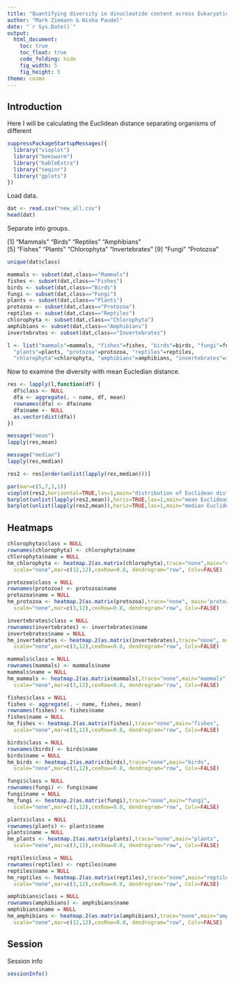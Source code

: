 ```yaml
---
title: "Quantifying diversity in dinucleotide content across Eukaryotic kingdoms"
author: "Mark Ziemann & Nisha Paudel"
date: "`r Sys.Date()`"
output:
  html_document:
    toc: true
    toc_float: true
    code_folding: hide
    fig_width: 5
    fig_height: 5
theme: cosmo
---
```



## Introduction

Here I will be calculating the Euclidean distance separating organisms of different


```r

suppressPackageStartupMessages({
  library("vioplot")
  library("beeswarm")
  library("kableExtra")
  library("seqinr")
  library("gplots")
})

```

Load data.

```r

dat <- read.csv("new_all.csv")
head(dat)

```

Separate into groups.

 [1] "Mammals"       "Birds"         "Reptiles"      "Amphibians"   
 [5] "Fishes"        "Plants"        "Chlorophyta"   "Invertebrates"
 [9] "Fungi"         "Protozoa"   

```r

unique(dat$class)

mammals <- subset(dat,class=="Mammals")
fishes <- subset(dat,class=="Fishes")
birds <- subset(dat,class=="Birds")
fungi <- subset(dat,class=="Fungi")
plants <- subset(dat,class=="Plants")
protozoa <- subset(dat,class=="Protozoa")
reptiles <- subset(dat,class=="Reptiles")
chlorophyta <- subset(dat,class=="Chlorophyta")
amphibians <- subset(dat,class=="Amphibians")
invertebrates <- subset(dat,class=="Invertebrates")

l <- list("mammals"=mammals, "fishes"=fishes, "birds"=birds, "fungi"=fungi,
  "plants"=plants, "protozoa"=protozoa, "reptiles"=reptiles, 
  "chlorophyta"=chlorophyta, "amphibians"=amphibians, "invertebrates"=invertebrates)

```

Now to examine the diversity with mean Eucledian distance.

```r

res <- lapply(l,function(df) {
  df$class <- NULL
  dfa <- aggregate(. ~ name, df, mean)
  rownames(dfa) <- dfa$name
  dfa$name <- NULL
  as.vector(dist(dfa))
})

message("mean")
lapply(res,mean)

message("median")
lapply(res,median)

res2 <- res[order(unlist(lapply(res,median)))]

par(mar=c(5,7,3,1))
vioplot(res2,horizontal=TRUE,las=1,main="distribution of Euclidean distance") ; grid()
barplot(unlist(lapply(res2,mean)),horiz=TRUE,las=1,main="mean Euclidean distance") ; grid()
barplot(unlist(lapply(res2,mean)),horiz=TRUE,las=1,main="median Euclidean distance") ; grid()

```

## Heatmaps

```r

chlorophyta$class = NULL
rownames(chlorophyta) <- chlorophyta$name
chlorophyta$name = NULL
hm_chlorophyta <- heatmap.2(as.matrix(chlorophyta),trace="none",main="chlorophyta",
  scale="none",mar=c(12,12),cexRow=0.8, dendrogram="row", Colv=FALSE)

protozoa$class = NULL
rownames(protozoa) <- protozoa$name
protozoa$name = NULL
hm_protozoa <- heatmap.2(as.matrix(protozoa),trace="none", main="protozoa",
  scale="none",mar=c(3,12),cexRow=0.8, dendrogram="row", Colv=FALSE)

invertebrates$class = NULL
rownames(invertebrates) <- invertebrates$name
invertebrates$name = NULL
hm_invertebrates <- heatmap.2(as.matrix(invertebrates),trace="none", main="invertebrates",
  scale="none",mar=c(3,12),cexRow=0.8, dendrogram="row", Colv=FALSE)

mammals$class = NULL
rownames(mammals) <- mammals$name
mammals$name = NULL
hm_mammals <- heatmap.2(as.matrix(mammals),trace="none",main="mammals",
  scale="none",mar=c(3,12),cexRow=0.8, dendrogram="row", Colv=FALSE)

fishes$class = NULL
fishes <- aggregate(. ~ name, fishes, mean)
rownames(fishes) <- fishes$name
fishes$name = NULL
hm_fishes <- heatmap.2(as.matrix(fishes),trace="none",main="fishes",
  scale="none",mar=c(3,12),cexRow=0.8, dendrogram="row", Colv=FALSE)

birds$class = NULL
rownames(birds) <- birds$name
birds$name = NULL
hm_birds <- heatmap.2(as.matrix(birds),trace="none",main="birds",
  scale="none",mar=c(3,12),cexRow=0.8, dendrogram="row", Colv=FALSE)

fungi$class = NULL
rownames(fungi) <- fungi$name
fungi$name = NULL
hm_fungi <- heatmap.2(as.matrix(fungi),trace="none",main="fungi",
  scale="none",mar=c(3,12),cexRow=0.8, dendrogram="row", Colv=FALSE)

plants$class = NULL
rownames(plants) <- plants$name
plants$name = NULL
hm_plants <- heatmap.2(as.matrix(plants),trace="none",main="plants",
  scale="none",mar=c(3,12),cexRow=0.8, dendrogram="row", Colv=FALSE)

reptiles$class = NULL
rownames(reptiles) <- reptiles$name
reptiles$name = NULL
hm_reptiles <- heatmap.2(as.matrix(reptiles),trace="none",main="reptiles",
  scale="none",mar=c(3,12),cexRow=0.8, dendrogram="row", Colv=FALSE)

amphibians$class = NULL
rownames(amphibians) <- amphibians$name
amphibians$name = NULL
hm_amphibians <- heatmap.2(as.matrix(amphibians),trace="none",main="amphibians",
  scale="none",mar=c(12,12),cexRow=0.8, dendrogram="row", Colv=FALSE)

```

## Session

Session info

```r

sessionInfo()

```
